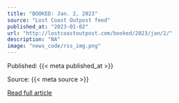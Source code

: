 ```yaml
---
title: "BOOKED: Jan. 2, 2023"
source: "Lost Coast Outpost feed"
published_at: "2023-01-02"
url: "http://lostcoastoutpost.com/booked/2023/jan/2/"
description: "NA"
image: "news_code/rss_img.png"
---
```



  Published: {{< meta published_at >}}
  

  Source: {{< meta source >}}
  

  [Read full article]({{< meta url >}})
  

